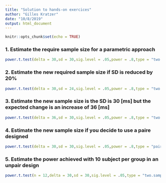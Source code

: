 ```yaml
---
title: "Solution to hands-on exercices"
author: "Gilles Kratzer"
date: "10/8/2019"
output: html_document
---
```


```r
knitr::opts_chunk$set(echo = TRUE)
```


### 1. Estimate the require sample size for a parametric approach

```r
power.t.test(delta = 30,sd = 30,sig.level = .05,power = .8,type = "two.sample",alternative = "two.sided")
```
### 2. Estimate the new required sample size if SD is reduced by 20%

```r
power.t.test(delta = 30,sd = 24,sig.level = .05,power = .8,type = "two.sample",alternative = "two.sided")
```
### 3. Estimate the new sample size is the SD is 30 [ms] but the expected change is an increase of 36 [ms]
```r
power.t.test(delta = 36,sd = 30,sig.level = .05,power = .8,type = "two.sample",alternative = "two.sided")
```
### 4. Estimate the new sample size if you decide to use a paire designed
```r
power.t.test(delta = 30,sd = 30,sig.level = .05,power = .8,type = "paired",alternative = "two.sided")
```
### 5. Estimate the power achieved with 10 subject per group in an unpair design

```r
power.t.test(n = 12,delta = 30,sd = 30,sig.level = .05,type = "two.sample",alternative = "two.sided")
```